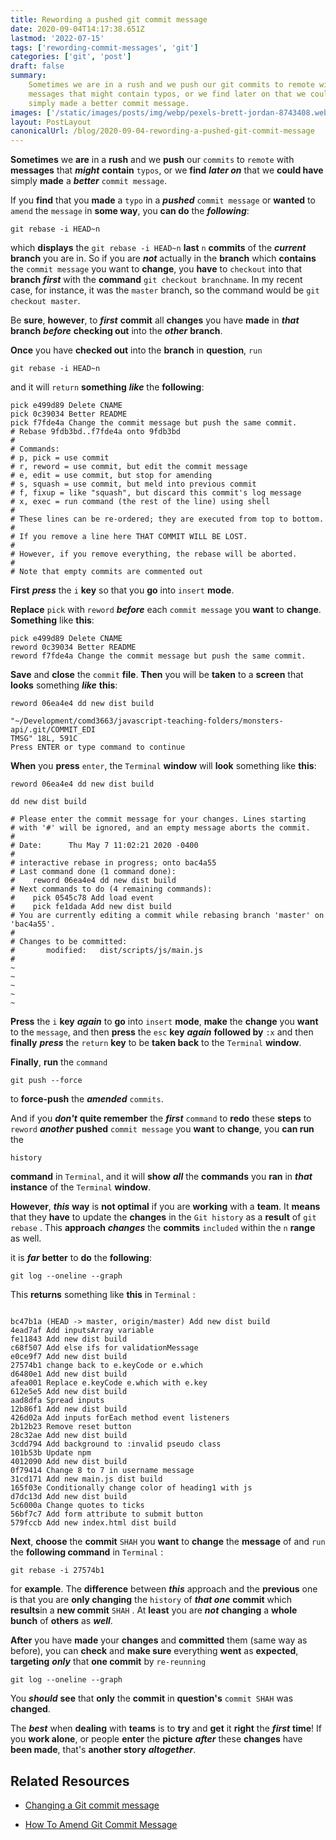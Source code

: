 ```yaml
---
title: Rewording a pushed git commit message
date: 2020-09-04T14:17:38.651Z
lastmod: '2022-07-15'
tags: ['rewording-commit-messages', 'git']
categories: ['git', 'post']
draft: false
summary:
    Sometimes we are in a rush and we push our git commits to remote with
    messages that might contain typos, or we find later on that we could have
    simply made a better commit message.
images: ['/static/images/posts/img/webp/pexels-brett-jordan-8743408.webp']
layout: PostLayout
canonicalUrl: /blog/2020-09-04-rewording-a-pushed-git-commit-message
---
```


<Pexels
	src="/static/images/posts/img/webp/pexels-brett-jordan-8743408.webp"
	author="Brett Jordan"
	alt="Rewording a pushed git commit message"
	srcUrl="https://www.pexels.com/photo/close-up-shot-of-scrabble-tiles-on-a-white-surface-8743408/"
	authorUrl="https://www.pexels.com/@brettjordan/"
/>

**Sometimes** we **are** in a **rush** and we **push** our `commits` to `remote`
with **messages** that **_might_** **contain** `typos`, or we **find** **_later
on_** that we **could have** simply **made** a **_better_** `commit message`.

If you **find** that you **made** a `typo` in a **_pushed_** `commit message` or
**wanted** to `amend` the `message` in **some way**, you **can do** the
**_following_**:

```shell
git rebase -i HEAD~n
```

which **displays** the `git rebase -i HEAD~n` **last** `n` **commits** of the
**_current_** **branch** you are in. So if you are **_not_** actually in the
**branch** which **contains** the `commit message` you want to **change**, you
**have** to `checkout` into that **branch** **_first_** with the **command**
`git checkout branchname`. In my recent case, for instance, it was the `master`
branch, so the command would be `git checkout master`.

Be **sure**, **however**, to **_first_** **commit** all **changes** you have
**made** in **_that_** **branch** **_before_** **checking out** into the
**_other_** **branch**.

**Once** you have **checked out** into the **branch** in **question**, `run`

```shell
git rebase -i HEAD~n
```

and it will `return` **something** **_like_** the **following**:

```shell
pick e499d89 Delete CNAME
pick 0c39034 Better README
pick f7fde4a Change the commit message but push the same commit.
# Rebase 9fdb3bd..f7fde4a onto 9fdb3bd
#
# Commands:
# p, pick = use commit
# r, reword = use commit, but edit the commit message
# e, edit = use commit, but stop for amending
# s, squash = use commit, but meld into previous commit
# f, fixup = like "squash", but discard this commit's log message
# x, exec = run command (the rest of the line) using shell
#
# These lines can be re-ordered; they are executed from top to bottom.
#
# If you remove a line here THAT COMMIT WILL BE LOST.
#
# However, if you remove everything, the rebase will be aborted.
#
# Note that empty commits are commented out
```

**First** **_press_** the `i` **key** so that you **go** into `insert` **mode**.

**Replace** `pick` with `reword` **_before_** each `commit message` you **want**
to **change**. **Something** like **this**:

```shell
pick e499d89 Delete CNAME
reword 0c39034 Better README
reword f7fde4a Change the commit message but push the same commit.
```

**Save** and **close** the `commit` **file**. **Then** you will be **taken** to
a **screen** that **looks** something **_like_** **this**:

```shell
reword 06ea4e4 dd new dist build

"~/Development/comd3663/javascript-teaching-folders/monsters-api/.git/COMMIT_EDI
TMSG" 18L, 591C
Press ENTER or type command to continue
```

**When** you **press** `enter`, the `Terminal` **window** will **look**
something like **this**:

```shell
reword 06ea4e4 dd new dist build

dd new dist build

# Please enter the commit message for your changes. Lines starting
# with '#' will be ignored, and an empty message aborts the commit.
#
# Date:      Thu May 7 11:02:21 2020 -0400
#
# interactive rebase in progress; onto bac4a55
# Last command done (1 command done):
#    reword 06ea4e4 dd new dist build
# Next commands to do (4 remaining commands):
#    pick 0545c78 Add load event
#    pick fe1dada Add new dist build
# You are currently editing a commit while rebasing branch 'master' on 'bac4a55'.
#
# Changes to be committed:
#       modified:   dist/scripts/js/main.js
#
~
~
~
~
~
```

**Press** the `i` **key** **_again_** to **go** into `insert` **mode**, **make**
the **change** you **want** to the `message`, and then **press** the `esc`
**key** **_again_** **followed by** `:x` and then **finally** **_press_** the
`return` **key** to be **taken back** to the `Terminal` **window**.

**Finally**, **run** the `command`

```shell
git push --force
```

to **force-push** the **_amended_** `commits`.

And if you **_don't_** **quite remember** the **_first_** `command` to **redo**
these **steps** to `reword` **_another_** **pushed** `commit message` you
**want** to **change**, you **can run** the

```shell
history
```

**command** in `Terminal`, and it will **show** **_all_** the **commands** you
**ran** in **_that_** **instance** of the `Terminal` **window**.

**However**, **_this_** **way** is **not optimal** if you are **working** with a
**team**. It **means** that they **have** to update the **changes** in the
`Git history` as a **result** of `git rebase` . This **approach** **_changes_**
the **commits** `included` within the `n` **range** as well.

it is **_far_** **better** to **do** the **following**:

```shell
git log --oneline --graph
```

This **returns** something like **this** in `Terminal` :

```shell

bc47b1a (HEAD -> master, origin/master) Add new dist build
4ead7af Add inputsArray variable
fe11843 Add new dist build
c68f507 Add else ifs for validationMessage
e0ce9f7 Add new dist build
27574b1 change back to e.keyCode or e.which
d6480e1 Add new dist build
afea001 Replace e.keyCode e.which with e.key
612e5e5 Add new dist build
aad8dfa Spread inputs
12b86f1 Add new dist build
426d02a Add inputs forEach method event listeners
2b12b23 Remove reset button
28c32ae Add new dist build
3cdd794 Add background to :invalid pseudo class
101b53b Update npm
4012090 Add new dist build
0f79414 Change 8 to 7 in username message
31cd171 Add new main.js dist build
165f03e Conditionally change color of heading1 with js
d7dc13d Add new dist build
5c6000a Change quotes to ticks
56bf7c7 Add form attribute to submit button
579fccb Add new index.html dist build

```

**Next**, **choose** the **commit** `SHAH` you **want** to **change** the
**message** of and `run` the **following command** in `Terminal` :

```shell
git rebase -i 27574b1
```

for **example**. The **difference** between **_this_** approach and the
**previous** one is that you are **only changing** the `history` of **_that
one_** **commit** which **results**in a **new commit** `SHAH` . At **least** you
are **_not_** **changing** a **whole bunch** of **others** as **_well_**.

**After** you have **made** your **changes** and **committed** them (same way as
before), you can **check** and **make sure** everything **went** as
**expected**, **targeting** **_only_** that **one commit** by `re-reunning`

```shell
git log --oneline --graph
```

You **_should_** **see** that **only** the **commit** in **question's**
`commit SHAH` was **changed**.

The **_best_** when **dealing** with **teams** is to **try** and **get** it
**right** the **_first_** **time**! If you **work alone**, or people **enter**
the **picture** **_after_** these **changes** have **been made**, that's
**another story** **_altogether_**.

## Related Resources

-   [Changing a Git commit message](https://docs.github.com/en/enterprise/2.13/user/articles/changing-a-commit-message)

-   [How To Amend Git Commit Message](https://devconnected.com/how-to-amend-git-commit-message/)
